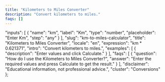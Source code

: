 ```yaml
---
title: "Kilometers to Miles Converter"
description: "Convert kilometers to miles."
faqs: []
---
```


<!-- Migrated from V035. Original file: km-to-miles-calculator.mdx -->


  "inputs": [
    {
      "name": "km",
      "label": "Km",
      "type": "number",
      "placeholder": "Enter Km",
      "step": "any"
    }
  ],
  "slug": "km-to-miles-calculator",
  "title": "Kilometers to Miles Converter",
  "locale": "en",
  "expression": "km * 0.621371",
  "intro": "Convert kilometers to miles.",
  "examples": [
    {
      "description": "Enter values and click Calculate."
    }
  ],
  "faqs": [
    {
      "question": "How do I use the Kilometers to Miles Converter?",
      "answer": "Enter the required values and press Calculate to get the result."
    }
  ],
  "disclaimer": "Educational information, not professional advice.",
  "cluster": "Conversions"
};

<Calculator schema={schema} />

